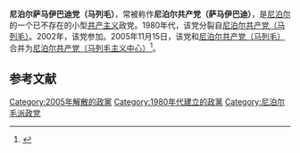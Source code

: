 {{Other uses|尼泊尔共产主义政党列表}}
{{not|尼泊尔共产党（马列毛）}}
'''尼泊尔萨马伊巴迪党（马列毛）'''，常被称作'''尼泊尔共产党（萨马伊巴迪）'''，是[[尼泊尔|尼泊尔]]的一个已不存在的小型[[共产主义|共产主义]]政党。1980年代，该党分裂自[[尼泊尔共产党（马列毛）|尼泊尔共产党（马列毛）]]。2002年，该党参加{{le|联合左翼阵线 (尼泊尔，2002年)|United Left Front (Nepal, 2002)|联合左翼阵线}}。2005年11月15日，该党和[[尼泊尔共产党（马列毛）|尼泊尔共产党（马列毛）]]合并为[[尼泊尔共产党（马列毛主义中心）|尼泊尔共产党（马列毛主义中心）]]<ref>{{Cite web |url=http://nepalresearch.org/politics/background/elections_old/ec/alldistconst.htm |title=Election Results'99<!--Bot-generated title--> |access-date=2020-10-24 |archive-date=2020-10-29 |archive-url=https://web.archive.org/web/20201029142540/https://nepalresearch.org/politics/background/elections_old/ec/alldistconst.htm |dead-url=no }}</ref>。

== 参考文献 ==
{{reflist}}

{{尼泊尔的共产党}}

[[Category:2005年解散的政黨|Category:2005年解散的政黨]]
[[Category:1980年代建立的政黨|Category:1980年代建立的政黨]]
[[Category:尼泊尔毛派政党|Category:尼泊尔毛派政党]]